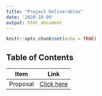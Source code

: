 ```yaml
---
title: "Project Deliverables"
date: '2020-10-09'
output: html_document
---
```


```r
knitr::opts_chunk$set(echo = TRUE)
```

## Table of Contents

Item         | Link
-------------|------
Proposal     | [Click here](/proposal/index.html)

